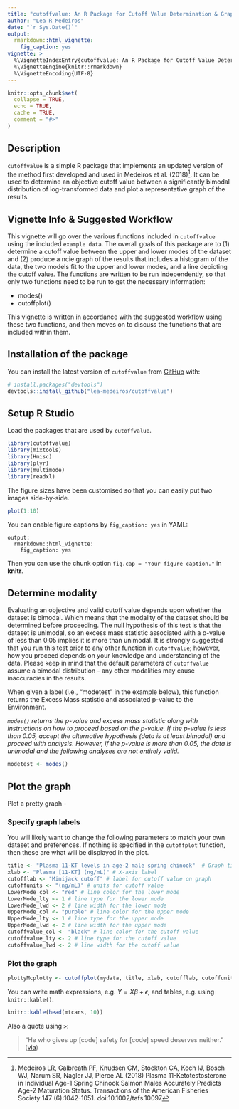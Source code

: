 ```yaml
---
title: "cutoffvalue: An R Package for Cutoff Value Determination & Graphing"
author: "Lea R Medeiros"
date: "`r Sys.Date()`"
output: 
  rmarkdown::html_vignette:
    fig_caption: yes
vignette: >
  %\VignetteIndexEntry{cutoffvalue: An R Package for Cutoff Value Determination & Graphing}
  %\VignetteEngine{knitr::rmarkdown}
  %\VignetteEncoding{UTF-8}
---
```


```r
knitr::opts_chunk$set(
  collapse = TRUE,
  echo = TRUE,
  cache = TRUE,
  comment = "#>"
)
```

## Description

`cutoffvalue` is a simple R package that implements an updated version of the method first developed and used in Medeiros et al. (2018)^[Medeiros LR, Galbreath PF, Knudsen CM, Stockton CA, Koch IJ, Bosch WJ, Narum SR, Nagler JJ, Pierce AL (2018) Plasma 11-Ketotestosterone in Individual Age-1 Spring Chinook Salmon Males Accurately Predicts Age-2 Maturation Status. Transactions of the American Fisheries Society 147 (6):1042-1051. doi:10.1002/tafs.10097]. It can be used to determine an objective cutoff value between a significantly bimodal distribution of log-transformed data and plot a representative graph of the results.

## Vignette Info & Suggested Workflow

This vignette will go over the various functions included in `cutoffvalue` using the included `example data`. The overall goals of this package are to (1) determine a cutoff value between the upper and lower modes of the dataset and (2) produce a ncie graph of the results that includes a histogram of the data, the two models fit to the upper and lower modes, and a line depicting the cutoff value. The functions are written to be run independently, so that only two functions need to be run to get the necessary information:

- modes()
- cutoffplot()

This vignette is written in accordance with the suggested workflow using these two functions, and then moves on to discuss the functions that are included within them.

## Installation of the package

You can install the latest version of `cutoffvalue` from [GitHub](https://github.com/lea-medeiros/cutoffvalue.git) with:

``` r
# install.packages("devtools")
devtools::install_github("lea-medeiros/cutoffvalue")
```

## Setup R Studio

Load the packages that are used by `cutoffvalue`.
```r
library(cutoffvalue)
library(mixtools)
library(Hmisc)
library(plyr)
library(multimode)
library(readxl)
```

The figure sizes have been customised so that you can easily put two images side-by-side. 

```r
plot(1:10)
```

You can enable figure captions by `fig_caption: yes` in YAML:

    output:
      rmarkdown::html_vignette:
        fig_caption: yes

Then you can use the chunk option `fig.cap = "Your figure caption."` in **knitr**.

## Determine modality

Evaluating an objective and valid cutoff value depends upon whether the dataset is bimodal. Which means that the modality of the dataset should be determined before proceeding. The null hypothesis of this test is that the dataset is unimodal, so an excess mass statistic associated with a p-value of less than 0.05 implies it is more than unimodal. It is strongly suggested that you run this test prior to any other function in `cutoffvalue`; however, how you proceed depends on your knowledge and understanding of the data. Please keep in mind that the default parameters of `cutoffvalue` assume a bimodal distribution - any other modalities may cause inaccuracies in the results.

When given a label (i.e., "modetest" in the example below), this function returns the Excess Mass statistic and associated p-value to the Environment. 

_`modes()` returns the p-value and excess mass statistic along with instructions on how to proceed based on the p-value. If the p-value is less than 0.05, accept the alternative hypothesis (data is at least bimodal) and proceed with analysis. However, if the p-value is more than 0.05, the data is unimodal and the following analyses are not entirely valid._

```r
modetest <- modes()
```

## Plot the graph
Plot a pretty graph - 

### Specify graph labels

You will likely want to change the following parameters to match your own dataset and preferences. If nothing is specified in the `cutoffplot` function, then these are what will be displayed in the plot.

```r
title <- "Plasma 11-KT levels in age-2 male spring chinook"  # Graph title
xlab <- "Plasma [11-KT] (ng/mL)" # X-axis label
cutofflab <- "Minijack cutoff" # label for cutoff value on graph
cutoffunits <- "(ng/mL)" # units for cutoff value
LowerMode_col <- "red" # line color for the lower mode
LowerMode_lty <- 1 # line type for the lower mode
LowerMode_lwd <- 2 # line width for the lower mode
UpperMode_col <- "purple" # line color for the upper mode
UpperMode_lty <- 1 # line type for the upper mode
UpperMode_lwd <- 2 # line width for the upper mode
cutoffvalue_col <- "black" # line color for the cutoff value
cutoffvalue_lty <- 2 # line type for the cutoff value
cutoffvalue_lwd <- 2 # line width for the cutoff value
```

### Plot the graph
```r
plottyMcplotty <- cutoffplot(mydata, title, xlab, cutofflab, cutoffunits, LowerMode_col, LowerMode_lty, LowerMode_lwd, UpperMode_col, UpperMode_lty, UpperMode_lwd, cutoffvalue_col, cutoffvalue_lty, cutoffvalue_lwd)
```



You can write math expressions, e.g. $Y = X\beta + \epsilon$, and tables, e.g. using `knitr::kable()`.

```r
knitr::kable(head(mtcars, 10))
```

Also a quote using `>`:

> "He who gives up [code] safety for [code] speed deserves neither."
([via](https://twitter.com/hadleywickham/status/504368538874703872))
